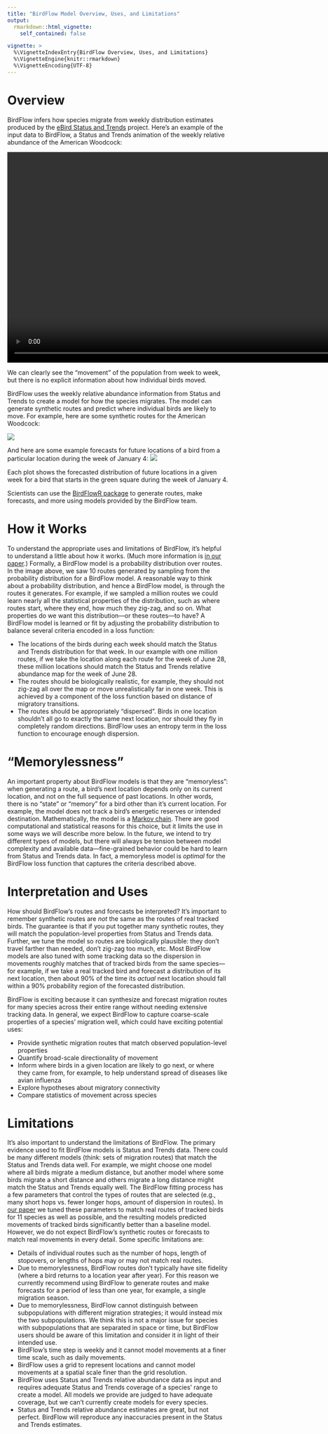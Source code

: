 ```yaml
---
title: "BirdFlow Model Overview, Uses, and Limitations"
output: 
  rmarkdown::html_vignette:
    self_contained: false

vignette: >
  %\VignetteIndexEntry{BirdFlow Overview, Uses, and Limitations}
  %\VignetteEngine{knitr::rmarkdown}
  %\VignetteEncoding{UTF-8}
---
```



# Overview 

BirdFlow infers how species migrate from weekly distribution estimates produced by the [eBird Status and Trends](https://ebird.org/science/status-and-trends) project. Here's an example of the input data to BirdFlow, a Status and Trends animation of the weekly relative abundance of the American Woodcock:

<video width="960" controls>
<source src="https://birdflow-science.github.io/assets/img/amewoo-abundance-map-weekly-v2021-en.mp4" type="video/mp4">
</video>

We can clearly see the "movement" of the population from week to week, but there is no explicit information about how individual birds moved.

BirdFlow uses the weekly relative abundance information from Status and Trends to create a model for how the species migrates. The model can generate synthetic routes and predict where individual birds are likely to move. For example, here are some synthetic routes for the American Woodcock:

![](https://birdflow-science.github.io/BirdFlowR/reference/figures/README-examples-1.png)

And here are some example forecasts for future locations of a bird from a particular location during the week of January 4:
![](https://birdflow-science.github.io/BirdFlowR/articles/BirdFlowR_files/figure-html/predict-1.png)

Each plot shows the forecasted distribution of future locations in a given week for a bird that starts in the green square during the week of January 4. 

Scientists can use the [BirdFlowR package](https://github.com/birdflow-science/BirdFlowR) to generate routes, make forecasts, and more using models provided by the BirdFlow team.

# How it Works

To understand the appropriate uses and limitations of BirdFlow, it's helpful to understand a little about how it works. (Much more information is [in our paper](https://besjournals.onlinelibrary.wiley.com/doi/full/10.1111/2041-210X.14052).) Formally, a BirdFlow model is a probability distribution over routes. In the image above, we saw 10 routes generated by sampling from the probability distribution for a BirdFlow model. A reasonable way to think about a probability distribution, and hence a BirdFlow model, is through the routes it generates. For example, if we sampled a million routes we could learn nearly all the statistical properties of the distribution, such as where routes start, where they end, how much they zig-zag, and so on. What properties do we want this distribution---or these routes---to have? A BirdFlow model is learned or fit by adjusting the probability distribution to balance several criteria encoded in a loss function:

* The locations of the birds during each week should match the Status and Trends distribution for that week. In our example with one million routes, if we take the location along each route for the week of June 28, these million locations should match the Status and Trends relative abundance map for the week of June 28.
* The routes should be biologically realistic, for example, they should not zig-zag all over the map or move unrealistically far in one week. This is achieved by a component of the loss function based on distance of migratory transitions. 
* The routes should be appropriately "dispersed". Birds in one location shouldn't all go to exactly the same next location, nor should they fly in completely random directions. BirdFlow uses an entropy term in the loss function to encourage enough dispersion.


# "Memorylessness"

An important property about BirdFlow models is that they are "memoryless": when generating a route, a bird's next location depends only on its current location, and not on the full sequence of past locations. In other words, there is no "state" or "memory" for a bird other than it's current location. For example, the model does not track a bird's energetic reserves or intended destination. Mathematically, the model is a [Markov chain](https://en.wikipedia.org/wiki/Markov_chain). There are good computational and statistical reasons for this choice, but it limits the use in some ways we will describe more below. In the future, we intend to try different types of models, but there will always be tension between model complexity and available data—fine-grained behavior could be hard to learn from Status and Trends data. In fact, a memoryless model is *optimal* for the BirdFlow loss function that captures the criteria described above.

# Interpretation and Uses

How should BirdFlow's routes and forecasts be interpreted? It's important to remember synthetic routes are *not* the same as the routes of real tracked birds. The guarantee is that if you put together many synthetic routes, they will match the population-level properties from Status and Trends data. Further, we tune the model so routes are biologically plausible: they don't travel farther than needed, don't zig-zag too much, etc. Most BirdFlow models are also tuned with some tracking data so the dispersion in movements roughly matches that of tracked birds from the same species---for example, if we take a real tracked bird and forecast a distribution of its next location, then about 90% of the time its *actual* next location should fall within a 90% probability region of the forecasted distribution. 

BirdFlow is exciting because it can synthesize and forecast migration routes for many species across their entire range without needing extensive tracking data. In general, we expect BirdFlow to capture coarse-scale properties of a species' migration well, which could have exciting potential uses:  

* Provide synthetic migration routes that match observed population-level properties
* Quantify broad-scale directionality of movement
* Inform where birds in a given location are likely to go next, or where they came from, for example, to help understand spread of diseases like avian influenza
* Explore hypotheses about migratory connectivity
* Compare statistics of movement across species 

# Limitations

It's also important to understand the limitations of BirdFlow. The primary evidence used to fit BirdFlow models is Status and Trends data. There could be many different models (think: sets of migration routes) that match the Status and Trends data well. For example, we might choose one model where all birds migrate a medium distance, but another model where some birds migrate a short distance and others migrate a long distance might match the Status and Trends equally well. The BirdFlow fitting process has a few parameters that control the types of routes that are selected (e.g., many short hops vs. fewer longer hops, amount of dispersion in routes). In [our paper](https://besjournals.onlinelibrary.wiley.com/doi/full/10.1111/2041-210X.14052) we tuned these parameters to match real routes of tracked birds for 11 species as well as possible, and the resulting models predicted movements of tracked birds significantly better than a baseline model. However, we do not expect BirdFlow's synthetic routes or forecasts to match real movements in every detail. Some specific limitations are:

* Details of individual routes such as the number of hops, length of stopovers, or lengths of hops may or may not match real routes.
* Due to memorylessness, BirdFlow routes don't typically have site fidelity (where a bird returns to a location year after year). For this reason we currently recommend using BirdFlow to generate routes and make forecasts for a period of less than one year, for example, a single migration season.
* Due to memorylessness, BirdFlow cannot distinguish between subpopulations with different migration strategies; it would instead mix the two subpopulations. We think this is not a major issue for species with subpopulations that are separated in space or time, but BirdFlow users should be aware of this limitation and consider it in light of their intended use.
* BirdFlow's time step is weekly and it cannot model movements at a finer time scale, such as daily movements.
* BirdFlow uses a grid to represent locations and cannot model movements at a spatial scale finer than the grid resolution.
* BirdFlow uses Status and Trends relative abundance data as input and requires adequate Status and Trends coverage of a species' range to create a model. All models we provide are judged to have adequate coverage, but we can't currently create models for every species.
* Status and Trends relative abundance estimates are great, but not perfect. BirdFlow will reproduce any inaccuracies present in the Status and Trends estimates.
